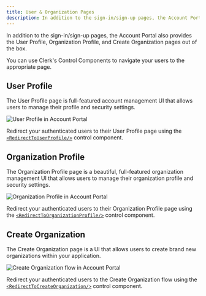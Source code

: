 ```yaml
---
title: User & Organization Pages
description: In addition to the sign-in/sign-up pages, the Account Portal also provides the User Profile, Organization Profile and Create Organization flow out of the box. 
---
```


In addition to the sign-in/sign-up pages, the Account Portal also provides the User Profile, Organization Profile, and Create Organization pages out of the box.

You can use Clerk's Control Components to navigate your users to the appropriate page.

## User Profile

The User Profile page is full-featured account management UI that allows users to manage their profile and security settings.

![User Profile in Account Portal](/docs/images/account-portal/account_portal_user_profile.png)

Redirect your authenticated users to their User Profile page using the [`<RedirectToUserProfile/>`](/docs/components/control/redirect-to-userprofile) control component.

## Organization Profile

The Organization Profile page is a beautiful, full-featured organization management UI that allows users to manage their organization profile and security settings.

![Organization Profile in Account Portal](/docs/images/account-portal/account_portal_org_profile.png)

Redirect your authenticated users to their Organization Profile page using the [`<RedirectToOrganizationProfile/>`](/docs/components/control/redirect-to-organizationprofile) control component.

## Create Organization

The Create Organization page is a UI that allows users to create brand new organizations within your application.

![Create Organization flow in Account Portal](/docs/images/account-portal/account_portal_create_org.png)

Redirect your authenticated users to the Create Organization flow using the [`<RedirectToCreateOrganization/>`](/docs/components/control/redirect-to-createorganization) control component.
